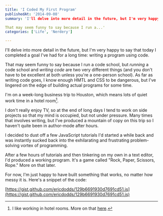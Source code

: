 ```yaml
---
title: 'I Coded My First Program'
publishedAt: '2014-09-08'
summary: 'I'll delve into more detail in the future, but I'm very happy to say that today I completed a goal I've had for a long time: writing a program using code. 

That may seem funny to say because I run a...'
categories: ['Life', 'Nerdery']

---
```


I'll delve into more detail in the future, but I'm very happy to say that today I completed a goal I've had for a long time: writing a program using code.

That may seem funny to say because I run a code school, but *running* a code school and *writing code* are two very different things (and you don't have to be excellent at both unless you're a one-person school). As far as writing code goes, I know enough HMTL and CSS to be dangerous, but I've lingered on the edge of building actual programs for some time.

I'm on a week-long business trip to Houston, which means lots of quiet work time in a hotel room[^1].

I don't really enjoy TV, so at the end of long days I tend to work on side projects so that my mind is occupied, but not under pressure. Many times that involves writing, but I've produced a mountain of copy on this trip so I haven't quite been in author-mode after hours.

I decided to dust off a few JavaScript tutorials I'd started a while back and was instantly sucked back into the exhilarating and frustrating problem-solving vortex of programming.

After a few hours of tutorials and then tinkering on my own in a text editor, I'd produced a working program. It's a game called "Rock, Paper, Scissors, Rope." More on that later.

For now, I'm just happy to have built something that works, no matter how messy it is. Here's a snippet of the code:

[https://gist.github.com/ericdodds/129b6691930d7691cd51.js](https://gist.github.com/ericdodds/129b6691930d7691cd51.js)

[^1]: I like working in hotel rooms. More on that [here](https://ericdodds.com/on-the-road-my-hotel-work-station/).

